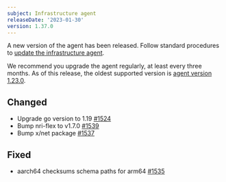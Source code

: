 ```yaml
---
subject: Infrastructure agent
releaseDate: '2023-01-30'
version: 1.37.0
---
```


A new version of the agent has been released. Follow standard procedures to [update the infrastructure agent](/docs/infrastructure/install-configure-manage-infrastructure/update-or-uninstall/update-infrastructure-agent).

We recommend you upgrade the <InlinePopover type="infrastructure" /> agent regularly, at least every three months. As of this release, the oldest supported version is [agent version 1.23.0](/docs/release-notes/infrastructure-release-notes/infrastructure-agent-release-notes/new-relic-infrastructure-agent-1230).


## Changed
* Upgrade go version to 1.19 [#1524](https://github.com/newrelic/infrastructure-agent/pull/1524)
* Bump nri-flex to v1.7.0 [#1539](https://github.com/newrelic/infrastructure-agent/pull/1539)
* Bump x/net package [#1537](https://github.com/newrelic/infrastructure-agent/pull/1537)

## Fixed
* aarch64 checksums schema paths for arm64 [#1535](https://github.com/newrelic/infrastructure-agent/pull/1535)